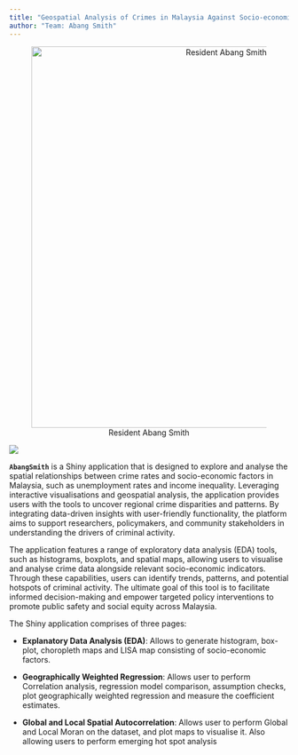 ---
title: "Geospatial Analysis of Crimes in Malaysia Against Socio-economic Factors"
author: "Team: Abang Smith"
---

<center>

![Resident Abang Smith](images/jaden-smith.gif){width="687"}

</center>

![](images/clipboard-2312124942.png)

**`AbangSmith`** is a Shiny application that is designed to explore and analyse the spatial relationships between crime rates and socio-economic factors in Malaysia, such as unemployment rates and income inequality. Leveraging interactive visualisations and geospatial analysis, the application provides users with the tools to uncover regional crime disparities and patterns. By integrating data-driven insights with user-friendly functionality, the platform aims to support researchers, policymakers, and community stakeholders in understanding the drivers of criminal activity.

The application features a range of exploratory data analysis (EDA) tools, such as histograms, boxplots, and spatial maps, allowing users to visualise and analyse crime data alongside relevant socio-economic indicators. Through these capabilities, users can identify trends, patterns, and potential hotspots of criminal activity. The ultimate goal of this tool is to facilitate informed decision-making and empower targeted policy interventions to promote public safety and social equity across Malaysia.

The Shiny application comprises of three pages:

-   **Explanatory Data Analysis (EDA)**: Allows to generate histogram, box-plot, choropleth maps and LISA map consisting of socio-economic factors.

-   **Geographically Weighted Regression**: Allows user to perform Correlation analysis, regression model comparison, assumption checks, plot geographically weighted regression and measure the coefficient estimates.

-   **Global and Local Spatial Autocorrelation**: Allows user to perform Global and Local Moran on the dataset, and plot maps to visualise it. Also allowing users to perform emerging hot spot analysis
